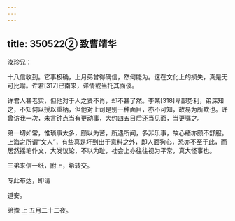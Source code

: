 ```yaml
---
---
---
```

title: 350522② 致曹靖华
---




汝珍兄：

十八信收到。它事极确，上月弟曾得确信，然何能为。这在文化上的损失，真是无可比喻。许君[317]已南来，详情或当托其面谈。

许君人甚老实，但他对于人之贤不肖，却不甚了然。李某[318]卑鄙势利，弟深知之，不知何以授以重柄，但他对上司是别一种面目，亦不可知，故易为所欺也。许曾访我一次，未言钟点当有更动事，大约四五日后还当见面，当更嘱之。

弟一切如常，惟琐事太多，颇以为苦，所遇所闻，多非乐事，故心绪亦颇不舒服。上海之所谓“文人”，有些真是坏到出于意料之外，即人面狗心，恐亦不至于此，而居然摇笔作文，大发议论，不以为耻，社会上亦往往视为平常，真大怪事也。

三弟来信一纸，附上，希转交。

专此布达，即请

道安。

弟豫 上 五月二十二夜。